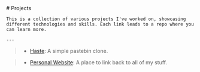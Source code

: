 

<article className="w-full mx-auto p-2">
    # Projects

    This is a collection of various projects I've worked on, showcasing different technologies and skills. Each link leads to a repo where you can learn more.
    
    ---

  
  > * [Haste](https://github.com/karppa404/Haste): A simple pastebin clone.
  





  
> * [Personal Website](https://github.com/karppa404/Karppa.dev): A place to link back to all of my stuff.







</article>
